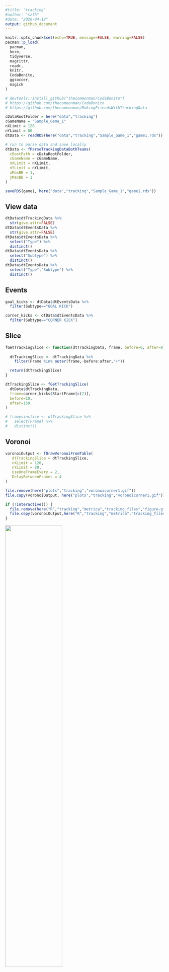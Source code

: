 ```yaml
---
#title: "tracking"
#author: "szfh"
#date: "2020-04-12"
output: github_document
---
```


```r
knitr::opts_chunk$set(echo=TRUE, message=FALSE, warning=FALSE)
pacman::p_load(
  pacman,
  here,
  tidyverse,
  magrittr,
  readr,
  knitr,
  CodaBonito,
  ggsoccer,
  magick
)

# devtools::install_github("thecomeonman/CodaBonito")
# https://github.com/thecomeonman/CodaBonito
# https://github.com/thecomeonman/MakingFriendsWithTrackingData

cDataRootFolder = here("data","tracking")
cGameName = "Sample_Game_1"
nXLimit = 120
nYLimit = 80
dtData <- readRDS(here("data","tracking","Sample_Game_1","game1.rds"))
```

```r
# run to parse data and save locally
dtData <- fParseTrackingDataBothTeams(
  cRootPath = cDataRootFolder,
  cGameName = cGameName,
  nXLimit = nXLimit,
  nYLimit = nYLimit,
  xMaxBB = 1,
  yMaxBB = 1
)

saveRDS(game1, here("data","tracking","Sample_Game_1","game1.rds"))
```

## View data

```r
dtData$dtTrackingData %>%
  str(give.attr=FALSE)
dtData$dtEventsData %>%
  str(give.attr=FALSE)
dtData$dtEventsData %>%
  select("Type") %>%
  distinct()
dtData$dtEventsData %>%
  select("Subtype") %>%
  distinct()
dtData$dtEventsData %>%
  select("Type","Subtype") %>%
  distinct()
```

## Events

```r
goal_kicks <- dtData$dtEventsData %>%
  filter(Subtype=="GOAL KICK")

corner_kicks <- dtData$dtEventsData %>%
  filter(Subtype=="CORNER KICK")
```

## Slice

```r
fGetTrackingSlice <- function(dtTrackingData, frame, before=0, after=0){
  
  dtTrackingSlice <- dtTrackingData %>%
    filter(Frame %in% outer(frame,-before:after,"+"))

  return(dtTrackingSlice)
}

dtTrackingSlice <- fGetTrackingSlice(
  dtData$dtTrackingData,
  frame=corner_kicks$StartFrame[c(2)],
  before=10,
  after=150
)

# framesinslice <- dtTrackingSlice %>%
#   select(Frame) %>%
#   distinct()
```

## Voronoi

```r
voronoiOutput <- fDrawVoronoiFromTable(
   dtTrackingSlice = dtTrackingSlice,
   nXLimit = 120,
   nYLimit = 80,
   UseOneFrameEvery = 2,
   DelayBetweenFrames = 4
)
```

```r
file.remove(here("plots","tracking","voronoicorner1.gif"))
file.copy(voronoiOutput, here("plots","tracking","voronoicorner1.gif"))

if (!interactive()) {
  file.remove(here("R","tracking","metrica","tracking_files","figure-gfm","voronoi-1.gif"))
  file.copy(voronoiOutput,here("R","tracking","metrica","tracking_files","figure-gfm","voronoi-1.gif"))
}
```

<img src="./tracking_files/figure-gfm/voronoi-1.gif" width="60%">

## Maps

```r
pPitch <- fAddPitchLines(ggplot()) + theme_pitch()

pPitch +
  geom_segment(data=goal_kicks,aes(x=EventStartX,y=EventStartY,xend=EventEndX,yend=EventEndY,colour=Team),size=1, arrow=arrow(length = unit(0.03, "npc"))) +
  theme(
    plot.title=element_text(size=16, hjust=0.5, face="bold"),
    plot.caption=element_text(size=10, face="bold"),
    legend.position="none"
  ) +
  labs(
    title="Sample match 1 - Goal kicks",
    caption="Tracking data: @MetricaSports"
  )
ggsave((here("plots","tracking","goalkicks.jpg")))
```
